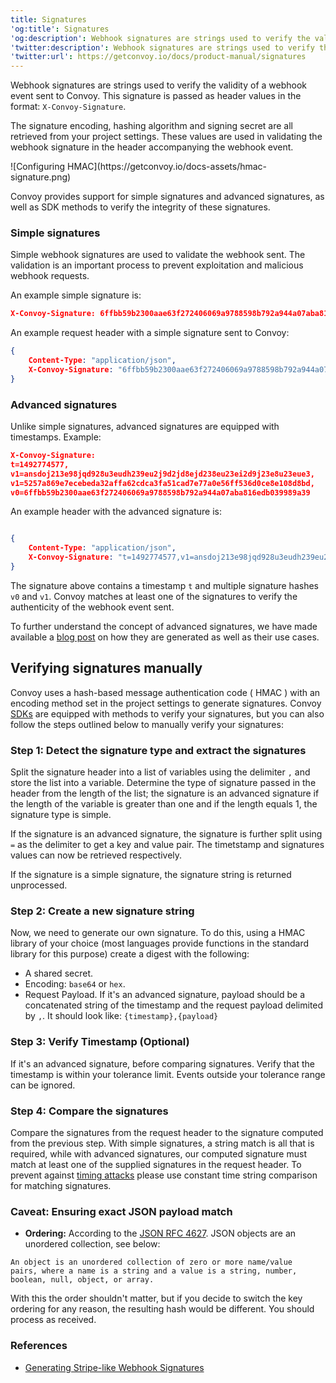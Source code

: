 ```yaml
---
title: Signatures
'og:title': Signatures
'og:description': Webhook signatures are strings used to verify the validity of a webhook event sent to Convoy.
'twitter:description': Webhook signatures are strings used to verify the validity of a webhook event sent to Convoy.
'twitter:url': https://getconvoy.io/docs/product-manual/signatures
---
```


Webhook signatures are strings used to verify the validity of a webhook event sent to Convoy. This signature is passed as header values in the format: `X-Convoy-Signature`.

The signature encoding, hashing algorithm and signing secret are all retrieved from your project settings. These values are used in validating the webhook signature in the header accompanying the webhook event.

<Frame>![Configuring HMAC](https://getconvoy.io/docs-assets/hmac-signature.png)</Frame>

Convoy provides support for simple signatures and advanced signatures, as well as SDK methods to verify the integrity of these signatures.

### Simple signatures

Simple webhook signatures are used to validate the webhook sent. The validation is an important process to prevent exploitation and malicious webhook requests.

An example simple signature is:

```json example
X-Convoy-Signature: 6ffbb59b2300aae63f272406069a9788598b792a944a07aba816edb039989a39

```

An example request header with a simple signature sent to Convoy:

```json Sample header
{
    Content-Type: "application/json",
    X-Convoy-Signature: "6ffbb59b2300aae63f272406069a9788598b792a944a07aba816edb039989a39"
}

```

### Advanced signatures

Unlike simple signatures, advanced signatures are equipped with timestamps. Example:

```json example
X-Convoy-Signature:
t=1492774577,
v1=ansdoj213e98jqd928u3eudh239eu2j9d2jd8ejd238eu23ei2d9j23e8u23eue3,
v1=5257a869e7ecebeda32affa62cdca3fa51cad7e77a0e56ff536d0ce8e108d8bd,
v0=6ffbb59b2300aae63f272406069a9788598b792a944a07aba816edb039989a39

```

An example header with the advanced signature is:

```json Advanced signature header

{
    Content-Type: "application/json",
    X-Convoy-Signature: "t=1492774577,v1=ansdoj213e98jqd928u3eudh239eu2j9d2jd8ejd238eu23ei2d9j23e8u23eue3v1=5257a869e7ecebeda32affa62cdca3fa51cad7e77a0e56ff536d0ce8e108d8bd,v0=6ffbb59b2300aae63f272406069a9788598b792a944a07aba816edb039989a39"
}

```

The signature above contains a timestamp `t` and multiple signature hashes `v0` and `v1`. Convoy matches at least one of the signatures to verify the authenticity of the webhook event sent.

To further understand the concept of advanced signatures, we have made available a [blog post](https://getconvoy.io/blog/generating-stripe-like-webhook-signatures) on how they are generated as well as their use cases.

## Verifying signatures manually

Convoy uses a hash-based message authentication code ( HMAC ) with an encoding method set in the project settings to generate signatures. Convoy [SDKs](https://getconvoy.io/docs/sdks) are equipped with methods to verify your signatures, but you can also follow the steps outlined below to manually verify your signatures:

### Step 1: Detect the signature type and extract the signatures

Split the signature header into a list of variables using the delimiter `,` and store the list into a variable. Determine the type of signature passed in the header from the length of the list; the signature is an advanced signature if the length of the variable is greater than one and if the length equals 1, the signature type is simple.

If the signature is an advanced signature, the signature is further split using `=` as the delimiter to get a key and value pair. The timetstamp and signatures values can now be retrieved respectively.

If the signature is a simple signature, the signature string is returned unprocessed.

### Step 2: Create a new signature string

Now, we need to generate our own signature. To do this, using a HMAC library of your choice (most languages provide functions in the standard library for this purpose) create a digest with the following:

-   A shared secret.
-   Encoding: `base64` or `hex`.
-   Request Payload. If it's an advanced signature, payload should be a concatenated string of the timestamp and the request payload delimited by `,`. It should look like: `{timestamp},{payload}`

### Step 3: Verify Timestamp (Optional)

If it's an advanced signature, before comparing signatures. Verify that the timestamp is within your tolerance limit. Events outside your tolerance range can be ignored.

### Step 4: Compare the signatures

Compare the signatures from the request header to the signature computed from the previous step. With simple signatures, a string match is all that is required, while with advanced signatures, our computed signature must match at least one of the supplied signatures in the request header. To prevent against [timing attacks](https://en.wikipedia.org/wiki/Timing_attack) please use constant time string comparison for matching signatures.

### Caveat: Ensuring exact JSON payload match

-   **Ordering:** According to the [JSON RFC 4627](https://www.ietf.org/rfc/rfc4627.txt). JSON objects are an unordered collection, see below:

```
An object is an unordered collection of zero or more name/value
pairs, where a name is a string and a value is a string, number,
boolean, null, object, or array.
```

With this the order shouldn't matter, but if you decide to switch the key ordering for any reason, the resulting hash would be different. You should process as received.

### References

-   [Generating Stripe-like Webhook Signatures](https://getconvoy.io/blog/generating-stripe-like-webhook-signatures/)
